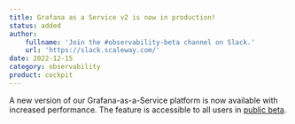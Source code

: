 ```yaml
---
title: Grafana as a Service v2 is now in production!
status: added
author:
    fullname: 'Join the #observability-beta channel on Slack.'
    url: 'https://slack.scaleway.com/'
date: 2022-12-15
category: observability
product: cockpit
---
```


A new version of our Grafana-as-a-Service platform is now available with increased performance. The feature is accessible to all users in [public beta](https://www.scaleway.com/en/betas/#observability).